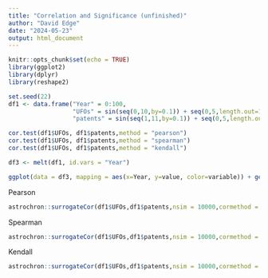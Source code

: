---
title: "Correlation and Significance (unfinished)"
author: "David Edge"
date: "2024-05-23"
output: html_document
---

```{r setup, include=FALSE}
knitr::opts_chunk$set(echo = TRUE)
library(ggplot2)
library(dplyr)
library(reshape2)
```


```{r}
set.seed(22)
df1 <- data.frame("Year" = 0:100,
                  "UFOs" = sin(seq(0,10,by=0.1)) + seq(0,5,length.out=101) + runif(101,min = -2,max = 2),
                  "patents" = sin(seq(1,11,by=0.1)) + seq(0,5,length.out=101) + runif(101,min = -2,max = 2))

cor.test(df1$UFOs, df1$patents,method = "pearson")
cor.test(df1$UFOs, df1$patents,method = "spearman")
cor.test(df1$UFOs, df1$patents,method = "kendall")

```


```{r}

df3 <- melt(df1, id.vars = "Year")

ggplot(data = df3, mapping = aes(x=Year, y=value, color=variable)) + geom_line()

```

Pearson
```{r}
astrochron::surrogateCor(df1$UFOs,df1$patents,nsim = 10000,cormethod = 1)
```

Spearman
```{r}
astrochron::surrogateCor(df1$UFOs,df1$patents,nsim = 10000,cormethod = 2)
```

Kendall
```{r}
astrochron::surrogateCor(df1$UFOs,df1$patents,nsim = 10000,cormethod = 3)
```

